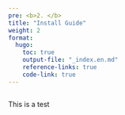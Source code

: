```yaml
---
pre: <b>2. </b>
title: "Install Guide"
weight: 2
format:
  hugo:
    toc: true
    output-file: "_index.en.md"
    reference-links: true
    code-link: true
---
```


```r

```

This is a test